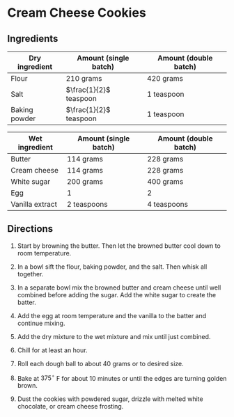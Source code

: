 # Cream Cheese Cookies

## Ingredients

| Dry ingredient | Amount (single batch) | Amount (double batch) |
|--- |---|---|
| Flour | 210 grams | 420 grams |
| Salt | $\frac{1}{2}$ teaspoon | 1 teaspoon |
| Baking powder | $\frac{1}{2}$ teaspoon |1 teaspoon |

| Wet ingredient | Amount (single batch) | Amount (double batch) |
|--- | ---| ---|
| Butter | 114 grams | 228 grams |
| Cream cheese | 114 grams | 228 grams |
| White sugar | 200 grams | 400 grams |
| Egg | 1 | 2 |
| Vanilla extract | 2 teaspoons | 4 teaspoons |

## Directions

1. Start by browning the butter. Then let the browned butter cool down to room temperature.

2. In a bowl sift the flour, baking powder, and the salt. Then whisk all together.

3. In a separate bowl mix the browned butter and cream cheese until well combined before adding the sugar. Add the white sugar to create the batter.

4. Add the egg at room temperature and the vanilla to the batter and continue mixing.

5. Add the dry mixture to the wet mixture and mix until just combined.

6. Chill for at least an hour.

7. Roll each dough ball to about 40 grams or to desired size.

8. Bake at $375 ^\circ$ F for about 10 minutes or until the edges are turning golden brown.

9. Dust the cookies with powdered sugar, drizzle with melted white chocolate, or cream cheese frosting.
